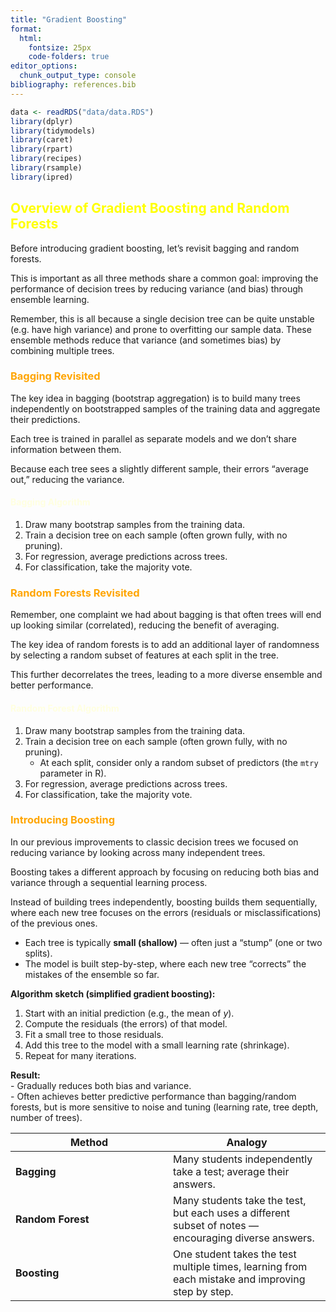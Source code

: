 ```yaml
---
title: "Gradient Boosting"
format: 
  html: 
    fontsize: 25px
    code-folders: true
editor_options: 
  chunk_output_type: console
bibliography: references.bib
---
```


```r
data <- readRDS("data/data.RDS")
library(dplyr)
library(tidymodels)
library(caret)
library(rpart)
library(recipes)
library(rsample)
library(ipred)
```

::: {style="color: yellow"}
## Overview of Gradient Boosting and Random Forests
:::

Before introducing gradient boosting, let's revisit bagging and random forests.

This is important as all three methods share a common goal: improving the performance of decision trees by reducing variance (and bias) through ensemble learning.

Remember, this is all because a single decision tree can be quite unstable (e.g. have high variance) and prone to overfitting our sample data. These ensemble methods reduce that variance (and sometimes bias) by combining multiple trees.

::: {style="color: orange"}
### Bagging Revisited
:::

The key idea in bagging (bootstrap aggregation) is to build many trees independently on bootstrapped samples of the training data and aggregate their predictions.

Each tree is trained in parallel as separate models and we don't share information between them.

Because each tree sees a slightly different sample, their errors “average out,” reducing the variance.

::: {style="color: lightyellow"}
#### Bagging Algorithm
:::

1.  Draw many bootstrap samples from the training data.
2.  Train a decision tree on each sample (often grown fully, with no pruning).
3.  For regression, average predictions across trees.
4.  For classification, take the majority vote.

::: {style="color: orange"}
### Random Forests Revisited
:::

Remember, one complaint we had about bagging is that often trees will end up looking similar (correlated), reducing the benefit of averaging.

The key idea of random forests is to add an additional layer of randomness by selecting a random subset of features at each split in the tree.

This further decorrelates the trees, leading to a more diverse ensemble and better performance.

::: {style="color: lightyellow"}
#### Random Forest Algorithm
:::

1.  Draw many bootstrap samples from the training data.
2.  Train a decision tree on each sample (often grown fully, with no pruning).
    -   At each split, consider only a random subset of predictors (the `mtry` parameter in R).
3.  For regression, average predictions across trees.
4.  For classification, take the majority vote.

::: {style="color: orange"}
### Introducing Boosting
:::

In our previous improvements to classic decision trees we focused on reducing variance by looking across many independent trees.

Boosting takes a different approach by focusing on reducing both bias and variance through a sequential learning process.

Instead of building trees independently, boosting builds them sequentially, where each new tree focuses on the errors (residuals or misclassifications) of the previous ones.

-   Each tree is typically **small (shallow)** — often just a “stump” (one or two splits).\
-   The model is built step-by-step, where each new tree “corrects” the mistakes of the ensemble so far.

**Algorithm sketch (simplified gradient boosting):** 

1. Start with an initial prediction (e.g., the mean of *y*). 
2. Compute the residuals (the errors) of that model. 
3. Fit a small tree to those residuals. 
4. Add this tree to the model with a small learning rate (shrinkage). 
5. Repeat for many iterations.

**Result:**\
- Gradually reduces both bias and variance.\
- Often achieves better predictive performance than bagging/random forests, but is more sensitive to noise and tuning (learning rate, tree depth, number of trees).


| Method | Analogy |
|------------------------------------|------------------------------------|
| **Bagging** | Many students independently take a test; average their answers. |
| **Random Forest** | Many students take the test, but each uses a different subset of notes — encouraging diverse answers. |
| **Boosting** | One student takes the test multiple times, learning from each mistake and improving step by step. |

